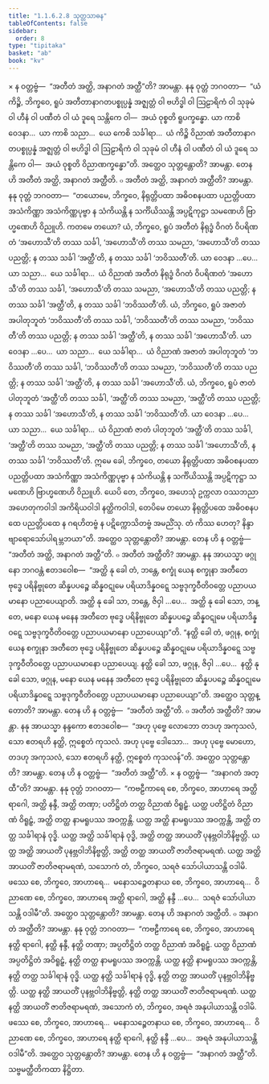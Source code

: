 ```yaml
---
title: "1.1.6.2.8 သုတ္တသာဓန"
tableOfContents: false
sidebar:
  order: 8
type: "tipitaka"
basket: "ab"
book: "kv"
---
```



<DynamicBreadcrumb />

<Division number="296" book="kv" e="ch" v="32" p="112">

<Paragraph number="712" book="kv">
× န ဝတ္တဗ္ဗံ—  “အတီတံ အတ္ထိ, အနာဂတံ အတ္ထီ”တိ? အာမန္တာ. နနု ဝုတ္တံ ဘဂဝတာ—  “ယံ ကိဉ္စိ, ဘိက္ခဝေ, ရူပံ အတီတာနာဂတပစ္စုပ္ပန္နံ အဇ္ဈတ္တံ ဝါ ဗဟိဒ္ဓါ ဝါ ဩဠာရိကံ ဝါ သုခုမံ ဝါ ဟီနံ ဝါ ပဏီတံ ဝါ ယံ ဒူရေ သန္တိကေ ဝါ—  အယံ ဝုစ္စတိ ရူပက္ခန္ဓော. ယာ ကာစိ ဝေဒနာ…  ယာ ကာစိ သညာ…  ယေ ကေစိ သင်္ခါရာ…  ယံ ကိဉ္စိ ဝိညာဏံ အတီတာနာဂတပစ္စုပ္ပန္နံ အဇ္ဈတ္တံ ဝါ ဗဟိဒ္ဓါ ဝါ ဩဠာရိကံ ဝါ သုခုမံ ဝါ ဟီနံ ဝါ ပဏီတံ ဝါ ယံ ဒူရေ သန္တိကေ ဝါ—  အယံ ဝုစ္စတိ ဝိညာဏက္ခန္ဓော”တိ. အတ္ထေဝ သုတ္တန္တောတိ? အာမန္တာ. တေန ဟိ အတီတံ အတ္ထိ, အနာဂတံ အတ္ထီတိ.
</Paragraph>

<Paragraph number="713" book="kv">
๐ အတီတံ အတ္ထိ, အနာဂတံ အတ္ထီတိ? အာမန္တာ. နနု ဝုတ္တံ ဘဂဝတာ—  “တယောမေ, ဘိက္ခဝေ, နိရုတ္တိပထာ အဓိဝစနပထာ ပညတ္တိပထာ အသံကိဏ္ဏာ အသံကိဏ္ဏပုဗ္ဗာ န သံကိယန္တိ န သင်္ကိယိဿန္တိ အပ္ပဋိကုဋ္ဌာ သမဏေဟိ ဗြာဟ္မဏေဟိ ဝိညူဟိ. ကတမေ တယော? ယံ, ဘိက္ခဝေ, ရူပံ အတီတံ နိရုဒ္ဓံ ဝိဂတံ ဝိပရိဏတံ ‘အဟောသီ’တိ တဿ သင်္ခါ, ‘အဟောသီ’တိ တဿ သမညာ, ‘အဟောသီ’တိ တဿ ပညတ္တိ; န တဿ သင်္ခါ ‘အတ္ထီ’တိ, န တဿ သင်္ခါ ‘ဘဝိဿတီ’တိ. ယာ ဝေဒနာ …ပေ…  ယာ သညာ…  ယေ သင်္ခါရာ…  ယံ ဝိညာဏံ အတီတံ နိရုဒ္ဓံ ဝိဂတံ ဝိပရိဏတံ ‘အဟောသီ’တိ တဿ သင်္ခါ, ‘အဟောသီ’တိ တဿ သမညာ, ‘အဟောသီ’တိ တဿ ပညတ္တိ; န တဿ သင်္ခါ ‘အတ္ထီ’တိ, န တဿ သင်္ခါ ‘ဘဝိဿတီ’တိ.
</Paragraph>

<Paragraph number="714" book="kv">
ယံ, ဘိက္ခဝေ, ရူပံ အဇာတံ အပါတုဘူတံ ‘ဘဝိဿတီ’တိ တဿ သင်္ခါ, ‘ဘဝိဿတီ’တိ တဿ သမညာ, ‘ဘဝိဿတီ’တိ တဿ ပညတ္တိ; န တဿ သင်္ခါ ‘အတ္ထီ’တိ, န တဿ သင်္ခါ ‘အဟောသီ’တိ. ယာ ဝေဒနာ …ပေ…  ယာ သညာ…  ယေ သင်္ခါရာ…  ယံ ဝိညာဏံ အဇာတံ အပါတုဘူတံ ‘ဘဝိဿတီ’တိ တဿ သင်္ခါ, ‘ဘဝိဿတီ’တိ တဿ သမညာ, ‘ဘဝိဿတီ’တိ တဿ ပညတ္တိ; န တဿ သင်္ခါ ‘အတ္ထီ’တိ, န တဿ သင်္ခါ ‘အဟောသီ’တိ.
</Paragraph>

<Paragraph number="715" book="kv">
ယံ, ဘိက္ခဝေ, ရူပံ ဇာတံ ပါတုဘူတံ ‘အတ္ထီ’တိ တဿ သင်္ခါ, ‘အတ္ထီ’တိ တဿ သမညာ, ‘အတ္ထီ’တိ တဿ ပညတ္တိ; န တဿ သင်္ခါ ‘အဟောသီ’တိ, န တဿ သင်္ခါ ‘ဘဝိဿတီ’တိ. ယာ ဝေဒနာ …ပေ…  ယာ သညာ…  ယေ သင်္ခါရာ…  ယံ ဝိညာဏံ ဇာတံ ပါတုဘူတံ ‘အတ္ထီ’တိ တဿ သင်္ခါ, ‘အတ္ထီ’တိ တဿ သမညာ, ‘အတ္ထီ’တိ တဿ ပညတ္တိ; န တဿ သင်္ခါ ‘အဟောသီ’တိ, န တဿ သင်္ခါ ‘ဘဝိဿတီ’တိ. ဣမေ ခေါ, ဘိက္ခဝေ, တယော နိရုတ္တိပထာ အဓိဝစနပထာ ပညတ္တိပထာ အသံကိဏ္ဏာ အသံကိဏ္ဏပုဗ္ဗာ န သံကိယန္တိ န သင်္ကိယိဿန္တိ အပ္ပဋိကုဋ္ဌာ သမဏေဟိ ဗြာဟ္မဏေဟိ ဝိညူဟိ.
</Paragraph>

<Paragraph number="716" book="kv">
ယေပိ တေ, ဘိက္ခဝေ, အဟေသုံ ဥက္ကလာ ဝဿဘညာ အဟေတုကဝါဒါ အကိရိယဝါဒါ နတ္ထိကဝါဒါ, တေပိမေ တယော နိရုတ္တိပထေ အဓိဝစနပထေ ပညတ္တိပထေ န ဂရဟိတဗ္ဗံ န ပဋိက္ကောသိတဗ္ဗံ အမညိံသု. တံ ကိဿ ဟေတု? နိန္ဒာဗျာရောသော်ပါရမ္ဘဘယာ”တိ. အတ္ထေဝ သုတ္တန္တောတိ? အာမန္တာ. တေန ဟိ န ဝတ္တဗ္ဗံ—  “အတီတံ အတ္ထိ, အနာဂတံ အတ္ထီ”တိ.
</Paragraph>

<Paragraph number="717" book="kv">
๐ အတီတံ အတ္ထီတိ? အာမန္တာ. နနု အာယသ္မာ ဖဂ္ဂုနော ဘဂဝန္တံ ဧတဒဝေါစ—  “အတ္ထိ နု ခေါ တံ, ဘန္တေ, စက္ခုံ ယေန စက္ခုနာ အတီတေ ဗုဒ္ဓေ ပရိနိဗ္ဗုတေ ဆိန္နပပဉ္စေ ဆိန္နဝဋုမေ ပရိယာဒိန္နဝဋ္ဋေ သဗ္ဗဒုက္ခဝီတိဝတ္တေ ပညာပယမာနော ပညာပေယျာတိ. အတ္ထိ နု ခေါ သာ, ဘန္တေ, ဇိဝှါ …ပေ…  အတ္ထိ နု ခေါ သော, ဘန္တေ, မနော ယေန မနေန အတီတေ ဗုဒ္ဓေ ပရိနိဗ္ဗုတေ ဆိန္နပပဉ္စေ ဆိန္နဝဋုမေ ပရိယာဒိန္နဝဋ္ဋေ သဗ္ဗဒုက္ခဝီတိဝတ္တေ ပညာပယမာနော ပညာပေယျာ”တိ.
</Paragraph>

<Paragraph number="718" book="kv">
“နတ္ထိ ခေါ တံ, ဖဂ္ဂုန, စက္ခုံ ယေန စက္ခုနာ အတီတေ ဗုဒ္ဓေ ပရိနိဗ္ဗုတေ ဆိန္နပပဉ္စေ ဆိန္နဝဋုမေ ပရိယာဒိန္နဝဋ္ဋေ သဗ္ဗဒုက္ခဝီတိဝတ္တေ ပညာပယမာနော ပညာပေယျ. နတ္ထိ ခေါ သာ, ဖဂ္ဂုန, ဇိဝှါ …ပေ…  နတ္ထိ နု ခေါ သော, ဖဂ္ဂုန, မနော ယေန မနေန အတီတေ ဗုဒ္ဓေ ပရိနိဗ္ဗုတေ ဆိန္နပပဉ္စေ ဆိန္နဝဋုမေ ပရိယာဒိန္နဝဋ္ဋေ သဗ္ဗဒုက္ခဝီတိဝတ္တေ ပညာပယမာနော ပညာပေယျာ”တိ. အတ္ထေဝ သုတ္တန္တောတိ? အာမန္တာ. တေန ဟိ န ဝတ္တဗ္ဗံ—  “အတီတံ အတ္ထီ”တိ.
</Paragraph>

<Paragraph number="719" book="kv">
๐ အတီတံ အတ္ထီတိ? အာမန္တာ. နနု အာယသ္မာ နန္ဒကော ဧတဒဝေါစ—  “အဟု ပုဗ္ဗေ လောဘော တဒဟု အကုသလံ, သော ဧတရဟိ နတ္ထိ, ဣစ္စေတံ ကုသလံ. အဟု ပုဗ္ဗေ ဒေါသော…  အဟု ပုဗ္ဗေ မောဟော, တဒဟု အကုသလံ, သော ဧတရဟိ နတ္ထိ, ဣစ္စေတံ ကုသလန်”တိ. အတ္ထေဝ သုတ္တန္တောတိ? အာမန္တာ. တေန ဟိ န ဝတ္တဗ္ဗံ—  “အတီတံ အတ္ထီ”တိ.
</Paragraph>

<Paragraph number="720" book="kv">
× န ဝတ္တဗ္ဗံ—  “အနာဂတံ အတ္ထီ”တိ? အာမန္တာ. နနု ဝုတ္တံ ဘဂဝတာ—  “ကဗဠီကာရေ စေ, ဘိက္ခဝေ, အာဟာရေ အတ္ထိ ရာဂေါ, အတ္ထိ နန္ဒီ, အတ္ထိ တဏှာ; ပတိဋ္ဌိတံ တတ္ထ ဝိညာဏံ ဝိရူဠှံ. ယတ္ထ ပတိဋ္ဌိတံ ဝိညာဏံ ဝိရူဠှံ, အတ္ထိ တတ္ထ နာမရူပဿ အဝက္ကန္တိ. ယတ္ထ အတ္ထိ နာမရူပဿ အဝက္ကန္တိ, အတ္ထိ တတ္ထ သင်္ခါရာနံ ဝုဒ္ဓိ. ယတ္ထ အတ္ထိ သင်္ခါရာနံ ဝုဒ္ဓိ, အတ္ထိ တတ္ထ အာယတိံ ပုနဗ္ဘဝါဘိနိဗ္ဗတ္တိ. ယတ္ထ အတ္ထိ အာယတိံ ပုနဗ္ဘဝါဘိနိဗ္ဗတ္တိ, အတ္ထိ တတ္ထ အာယတိံ ဇာတိဇရာမရဏံ. ယတ္ထ အတ္ထိ အာယတိံ ဇာတိဇရာမရဏံ, သသောကံ တံ, ဘိက္ခဝေ, သရဇံ သော်ပါယာသန္တိ ဝဒါမိ.
</Paragraph>

<Paragraph number="721" book="kv">
ဖဿေ စေ, ဘိက္ခဝေ, အာဟာရေ…  မနောသဉ္စေတနာယ စေ, ဘိက္ခဝေ, အာဟာရေ…  ဝိညာဏေ စေ, ဘိက္ခဝေ, အာဟာရေ အတ္ထိ ရာဂေါ, အတ္ထိ နန္ဒီ …ပေ…  သရဇံ သော်ပါယာသန္တိ ဝဒါမီ”တိ. အတ္ထေဝ သုတ္တန္တောတိ? အာမန္တာ. တေန ဟိ အနာဂတံ အတ္ထီတိ.
</Paragraph>

<Paragraph number="722" book="kv">
๐ အနာဂတံ အတ္ထီတိ? အာမန္တာ. နနု ဝုတ္တံ ဘဂဝတာ—  “ကဗဠီကာရေ စေ, ဘိက္ခဝေ, အာဟာရေ နတ္ထိ ရာဂေါ, နတ္ထိ နန္ဒီ, နတ္ထိ တဏှာ; အပ္ပတိဋ္ဌိတံ တတ္ထ ဝိညာဏံ အဝိရူဠှံ. ယတ္ထ ဝိညာဏံ အပ္ပတိဋ္ဌိတံ အဝိရူဠှံ, နတ္ထိ တတ္ထ နာမရူပဿ အဝက္ကန္တိ. ယတ္ထ နတ္ထိ နာမရူပဿ အဝက္ကန္တိ, နတ္ထိ တတ္ထ သင်္ခါရာနံ ဝုဒ္ဓိ. ယတ္ထ နတ္ထိ သင်္ခါရာနံ ဝုဒ္ဓိ, နတ္ထိ တတ္ထ အာယတိံ ပုနဗ္ဘဝါဘိနိဗ္ဗတ္တိ. ယတ္ထ နတ္ထိ အာယတိံ ပုနဗ္ဘဝါဘိနိဗ္ဗတ္တိ, နတ္ထိ တတ္ထ အာယတိံ ဇာတိဇရာမရဏံ. ယတ္ထ နတ္ထိ အာယတိံ ဇာတိဇရာမရဏံ, အသောကံ တံ, ဘိက္ခဝေ, အရဇံ အနုပါယာသန္တိ ဝဒါမိ.
</Paragraph>

<Paragraph number="723" book="kv">
ဖဿေ စေ, ဘိက္ခဝေ, အာဟာရေ…  မနောသဉ္စေတနာယ စေ, ဘိက္ခဝေ, အာဟာရေ…  ဝိညာဏေ စေ, ဘိက္ခဝေ, အာဟာရေ နတ္ထိ ရာဂေါ, နတ္ထိ နန္ဒီ …ပေ…  အရဇံ အနုပါယာသန္တိ ဝဒါမီ”တိ. အတ္ထေဝ သုတ္တန္တောတိ? အာမန္တာ. တေန ဟိ န ဝတ္တဗ္ဗံ—  “အနာဂတံ အတ္ထီ”တိ.

</Paragraph>
</Division>

<Paragraph number="724" type="center" book="kv">
သဗ္ဗမတ္ထီတိကထာ နိဋ္ဌိတာ.
</Paragraph>